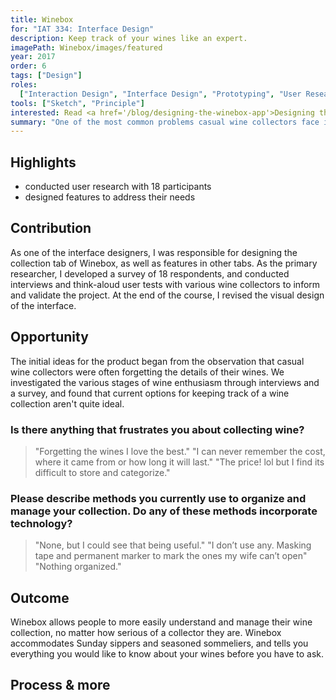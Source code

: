 ```yaml
---
title: Winebox
for: "IAT 334: Interface Design"
description: Keep track of your wines like an expert. 
imagePath: Winebox/images/featured
year: 2017 
order: 6
tags: ["Design"]
roles:
  ["Interaction Design", "Interface Design", "Prototyping", "User Research"]
tools: ["Sketch", "Principle"]
interested: Read <a href='/blog/designing-the-winebox-app'>Designing the Winebox app</a>
summary: "One of the most common problems casual wine collectors face is keeping track of their favourite wines and wineries. Since many collectors are only moderately interested, many aren't invested enough to spend time on organization, but later forget the details of wines they enjoyed. After observing these problems across several adult couples, we decided to design a digital solution during an interface design course at SFU."
---
```



## Highlights

- conducted user research with 18 participants
- designed features to address their needs

## Contribution

As one of the interface designers, I was responsible for designing the collection tab of Winebox, as well as features in other tabs. As the primary researcher, I developed a survey of 18 respondents, and conducted interviews and think-aloud user tests with various wine collectors to inform and validate the project. At the end of the course, I revised the visual design of the interface.

## Opportunity

The initial ideas for the product began from the observation that casual wine collectors were often forgetting the details of their wines. We investigated the various stages of wine enthusiasm through interviews and a survey, and found that current options for keeping track of a wine collection aren't quite ideal.

### Is there anything that frustrates you about collecting wine?

> "Forgetting the wines I love the best."
> "I can never remember the cost, where it came from or how long it will last."
> "The price! lol but I find its difficult to store and categorize."

### Please describe methods you currently use to organize and manage your collection. Do any of these methods incorporate technology?

> "None, but I could see that being useful."
> "I don’t use any. Masking tape and permanent marker to mark the ones my wife can’t open"
> "Nothing organized."

## Outcome

Winebox allows people to more easily understand and manage their wine collection, no matter how serious of a collector they are. Winebox accommodates Sunday sippers and seasoned sommeliers, and tells you everything you would like to know about your wines before you have to ask.

<Showcase
	path="Winebox/videos/collection"
	type="video"
	source="cloudinary"
	orientation="media-left"
	content="The collection screen gives an overview of the collection at a glance, and organizes wines into smart categories"
/>

<Showcase
	path="Winebox/videos/add_wine"
	type="video"
	source="cloudinary"
	orientation="media-right"
	content="Wines can be added by scanning a barcode, or manually entering information"
/>

<Showcase
	path="Winebox/videos/share"
	type="video"
	source="cloudinary"
	orientation="media-left"
	content="History items can be shared with friends to recommend a great bottle"
/>

## Process & more

<Expander>
	<WineboxProcess />
</Expander>

